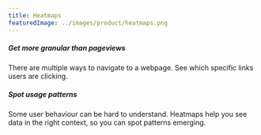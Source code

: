 ```yaml
---
title: Heatmaps
featuredImage: ../images/product/heatmaps.png
---
```


<Section
    divider={false}
    title="See what's clicking with users. Heatmaps show what's capturing users' attention by overlaying click-counts in your product."
    size="full"
    cols={2}
>
    <div>
        <h5>Get more granular than pageviews</h5>
        <p>There are multiple ways to navigate to a webpage. See which specific links users are clicking.</p>
    </div>
    <div>
        <h5>Spot usage patterns</h5>
        <p>
            Some user behaviour can be hard to understand. Heatmaps help you see data in the right context, so you can
            spot patterns emerging.
        </p>
    </div>
</Section>

<TutorialsSlider topic="heatmaps" />

<Section divider={false}>
    <Quote
        imageSource="/images/customers/andy.jpeg"
        size="md"
        name="Andy Su"
        title="Founder and CEO, Pry"
        quote={`“Recently we saw that a lot of people were clicking the Docs link at the very bottom of our footer, for example. Nothing else, just that button. Spotting that with PostHog’s heatmap tool helped us know we needed to surface that link somewhere else and pushed us to put it in the main navigation. Things like that? It's why every data-driven company should be using a product like PostHog.”`}
    />
</Section>
